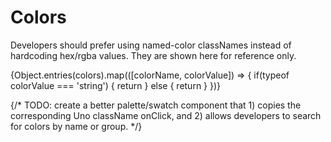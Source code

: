 
<Meta title='Colors' />

# Colors

Developers should prefer using named-color classNames instead of hardcoding hex/rgba values. They are shown here for reference only.

<ColorPalette>
  {Object.entries(colors).map(([colorName, colorValue]) => {
    if(typeof colorValue === 'string') {
      return <ColorItem key={colorName} title={colorName} colors={{ [colorName]: colorValue }} />
    } else {
      return <ColorItem key={colorName} title={colorName} colors={colorValue} />
    }
  })}
</ColorPalette>

{/* TODO: create a better palette/swatch component that 1) copies the corresponding Uno className onClick, and 2) allows developers to search for colors by name or group. */}